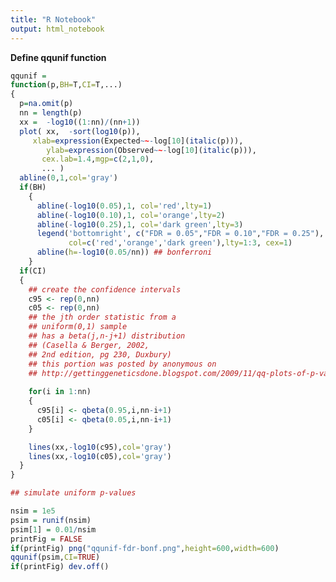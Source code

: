 ```yaml
---
title: "R Notebook"
output: html_notebook
---
```


**Define qqunif function**
```r

qqunif = 
function(p,BH=T,CI=T,...)
{
  p=na.omit(p)
  nn = length(p)
  xx =  -log10((1:nn)/(nn+1))
  plot( xx,  -sort(log10(p)),
     xlab=expression(Expected~~-log[10](italic(p))),
        ylab=expression(Observed~~-log[10](italic(p))),
       cex.lab=1.4,mgp=c(2,1,0),
       ... )
  abline(0,1,col='gray')
  if(BH)
    {
      abline(-log10(0.05),1, col='red',lty=1)
      abline(-log10(0.10),1, col='orange',lty=2)
      abline(-log10(0.25),1, col='dark green',lty=3)
      legend('bottomright', c("FDR = 0.05","FDR = 0.10","FDR = 0.25"),
             col=c('red','orange','dark green'),lty=1:3, cex=1)
      abline(h=-log10(0.05/nn)) ## bonferroni
    }
  if(CI)
  {
    ## create the confidence intervals
    c95 <- rep(0,nn)
    c05 <- rep(0,nn)
    ## the jth order statistic from a
    ## uniform(0,1) sample
    ## has a beta(j,n-j+1) distribution
    ## (Casella & Berger, 2002,
    ## 2nd edition, pg 230, Duxbury)
    ## this portion was posted by anonymous on
    ## http://gettinggeneticsdone.blogspot.com/2009/11/qq-plots-of-p-values-in-r-using-ggplot2.html
    
    for(i in 1:nn)
    {
      c95[i] <- qbeta(0.95,i,nn-i+1)
      c05[i] <- qbeta(0.05,i,nn-i+1)
    }

    lines(xx,-log10(c95),col='gray')
    lines(xx,-log10(c05),col='gray')
  }
}
```

```r

## simulate uniform p-values

nsim = 1e5
psim = runif(nsim)
psim[1] = 0.01/nsim
printFig = FALSE
if(printFig) png("qqunif-fdr-bonf.png",height=600,width=600) 
qqunif(psim,CI=TRUE)
if(printFig) dev.off()

```




